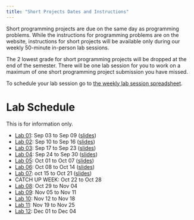 ```yaml
---
title: "Short Projects Dates and Instructions"
---
```


Short programming projects are due on the same day as programming problems. While the instructions for programming problems are on the website, instructions for short projects will be available only during our weekly 50-minute in-person lab sessions. 

The 2 lowest grade for short programming projects will be dropped at the end of the semester. There will be one lab session for you to work on a maximum of one short programming project submission you have missed.

To schedule your lab session go to [the weekly lab session spreadsheet]().

# Lab Schedule

This is for information only. 

* [Lab 01](labs/lab01.html): Sep 03 to Sep 09 ([slides](labs/lab01-slide.html))
* [Lab 02](labs/lab02.html): Sep 10 to Sep 16 ([slides](labs/lab02-slide.html))
* [Lab 03](labs/lab03.html): Sep 17 to Sep 23 ([slides](labs/lab03-slide.html))
* [Lab 04](labs/lab04.html): Sep 24 to Sep 30 ([slides](labs/lab04-slide.html))
* [Lab 05](labs/lab05.html): Oct 01 to Oct 07 ([slides](labs/lab05-slide.html))
* [Lab 06](labs/lab06.html): Oct 08 to Oct 14 ([slides](labs/lab06-slide.html))
* [Lab 07](labs/lab07.html): oct 15 to Oct 21 ([slides](labs/lab07-slide.html))
* CATCH UP WEEK: Oct 22 to Oct 28
* [Lab 08](labs/lab08.html): Oct 29 to Nov 04
* [Lab 09](labs/lab09.html): Nov 05 to Nov 11
* [Lab 10](labs/lab10.html): Nov 12 to Nov 18
* [Lab 11](labs/lab11.html): Nov 19 to Nov 25
* [Lab 12](): Dec 01 to Dec 04